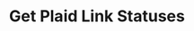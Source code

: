 ---
title: "Get Plaid Link Statuses"
openapi: "GET /v0/sources/plaid/links/status"
description: "Returns the status of all Plaid connected financial account ledgers on the platform."
---